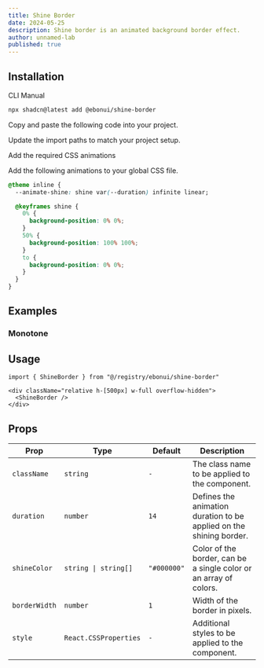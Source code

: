 ```yaml
---
title: Shine Border
date: 2024-05-25
description: Shine border is an animated background border effect.
author: unnamed-lab
published: true
---
```


<ComponentPreview name="shine-border-demo" />

## Installation

<Tabs defaultValue="cli">

<TabsList>
  <TabsTrigger value="cli">CLI</TabsTrigger>
  <TabsTrigger value="manual">Manual</TabsTrigger>
</TabsList>
<TabsContent value="cli">

```bash
npx shadcn@latest add @ebonui/shine-border
```

</TabsContent>

<TabsContent value="manual">

<Steps>

<Step>Copy and paste the following code into your project.</Step>

<ComponentSource name="shine-border" />

<Step>Update the import paths to match your project setup.</Step>

<Step>Add the required CSS animations</Step>

Add the following animations to your global CSS file.

```css title="app/globals.css" showLineNumbers {2, 4-14}
@theme inline {
  --animate-shine: shine var(--duration) infinite linear;

  @keyframes shine {
    0% {
      background-position: 0% 0%;
    }
    50% {
      background-position: 100% 100%;
    }
    to {
      background-position: 0% 0%;
    }
  }
}
```

</Steps>

</TabsContent>

</Tabs>

## Examples

### Monotone

<ComponentPreview name="shine-border-demo-2" />

## Usage

```tsx showLineNumbers
import { ShineBorder } from "@/registry/ebonui/shine-border"
```

```tsx showLineNumbers
<div className="relative h-[500px] w-full overflow-hidden">
  <ShineBorder />
</div>
```

## Props

| Prop          | Type                  | Default     | Description                                                         |
| ------------- | --------------------- | ----------- | ------------------------------------------------------------------- |
| `className`   | `string`              | `-`         | The class name to be applied to the component.                      |
| `duration`    | `number`              | `14`        | Defines the animation duration to be applied on the shining border. |
| `shineColor`  | `string \| string[]`  | `"#000000"` | Color of the border, can be a single color or an array of colors.   |
| `borderWidth` | `number`              | `1`         | Width of the border in pixels.                                      |
| `style`       | `React.CSSProperties` | `-`         | Additional styles to be applied to the component.                   |
